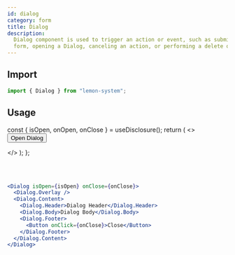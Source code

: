 ```yaml
---
id: dialog
category: form
title: Dialog
description:
  Dialog component is used to trigger an action or event, such as submitting a
  form, opening a Dialog, canceling an action, or performing a delete operation.
---
```


## Import

```js
import { Dialog } from "lemon-system";
```

## Usage


  const { isOpen, onOpen, onClose } = useDisclosure();
  return (
    <>
      <Button onClick={onOpen}>Open Dialog</Button>
      <Dialog isOpen={isOpen} onClose={onClose}>
        <Dialog.Overlay />
        <Dialog.Content>
          <Dialog.Header>Dialog Header</Dialog.Header>
          <Dialog.Body>Dialog Body</Dialog.Body>
          <Dialog.Footer>
            <Button onClick={onClose}>Close</Button>
          </Dialog.Footer>
        </Dialog.Content>
      </Dialog>
    </>
  );
};

<DialogExample />

<br />
<br />

```jsx
<Dialog isOpen={isOpen} onClose={onClose}>
  <Dialog.Overlay />
  <Dialog.Content>
    <Dialog.Header>Dialog Header</Dialog.Header>
    <Dialog.Body>Dialog Body</Dialog.Body>
    <Dialog.Footer>
      <Button onClick={onClose}>Close</Button>
    </Dialog.Footer>
  </Dialog.Content>
</Dialog>
```
